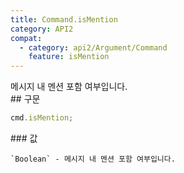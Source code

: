```yaml
---
title: Command.isMention
category: API2
compat:
  - category: api2/Argument/Command
    feature: isMention
---
```


<Section>
  메시지 내 멘션 포함 여부입니다.
</Section>
<Section>
  ## 구문

  ~~~js
  cmd.isMention;
  ~~~

  <Section>
    ### 값

    `Boolean` - 메시지 내 멘션 포함 여부입니다.
  </Section>
</Section>